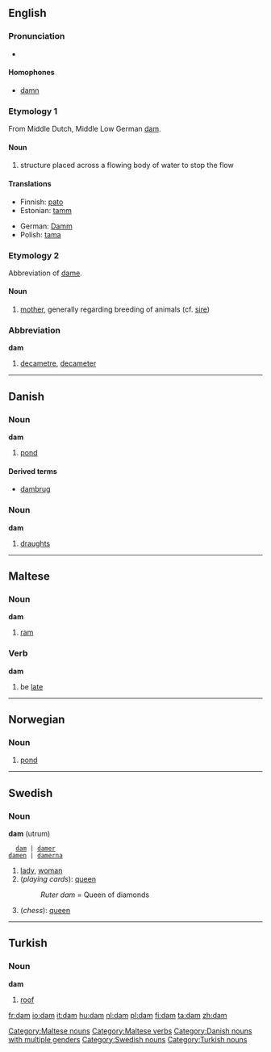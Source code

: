 ==English==
===Pronunciation===
*{{IPA|/dæm/}}

====Homophones====
*[[damn]]

===Etymology 1===
From Middle Dutch, Middle Low German [[dam]].

====Noun====
{{en-noun|dam|dams}}
# structure placed across a flowing body of water to stop the flow

====Translations====
{{top}}
*Finnish: [[pato]]
*Estonian: [[tamm]]
{{mid}}
*German: [[Damm]] {{m}}
*Polish: [[tama#Polish|tama]] {{f}}
{{bottom}}

===Etymology 2===
Abbreviation of [[dame]].

====Noun====
{{en-noun|dam|dams}}
# [[mother]], generally regarding breeding of animals (cf. [[sire]])

===Abbreviation===
'''dam'''
# [[decametre]], [[decameter]]

----

==Danish==
===Noun===
'''dam''' {{c}}

# [[pond]]

====Derived terms====
*[[dambrug]] {{n}}

===Noun===
'''dam''' {{n}}

# [[draughts]]

----

==Maltese==
===Noun===
'''dam'''

#[[ram]]

[[Category:Maltese nouns]]

===Verb===
'''dam'''

#be [[late]]

[[Category:Maltese verbs]]

----

==Norwegian==
===Noun===
{{no-noun-m1|damm}}
#[[pond]]

----

==Swedish==
===Noun===
'''dam''' (utrum)
   [[dam]] | [[damer]]
 [[damen]] | [[damerna]]

#[[lady]], [[woman]]
#(''playing cards''): [[queen]]
#:''Ruter dam'' = Queen of diamonds
#(''chess''): [[queen]]

----

==Turkish==
===Noun===
'''dam'''
#[[roof]]

[[Category:Danish nouns with multiple genders]]
[[Category:Swedish nouns]]
[[Category:Turkish nouns]]

[[fr:dam]]
[[io:dam]]
[[it:dam]]
[[hu:dam]]
[[nl:dam]]
[[pl:dam]]
[[fi:dam]]
[[ta:dam]]
[[zh:dam]]